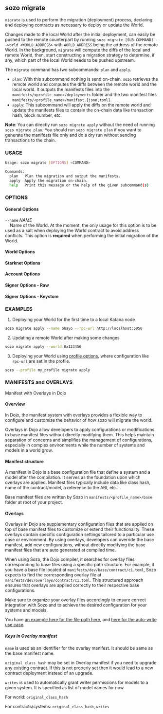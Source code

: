 
## sozo migrate

`migrate` is used to perform the migration (deployment) process, declaring and deploying contracts as necessary to deploy or update the World.

Changes made to the local World after the initial deployment, can easily be pushed to the remote counterpart by running `sozo migrate [SUB-COMMAND] --world <WORLD_ADDRESS>` with `WORLD_ADDRESS` being the address of the remote World. In the background, `migrate` will compute the diffs of the local and remote World, then, start constructing a migration strategy to determine, if any, which part of the local World needs to be pushed upstream.

The `migrate` command has two subcommands: `plan` and `apply`.
* `plan`: With this subcommand nothing is send on-chain. `sozo` retrieves the remote world and computes the diffs between the remote world and the local world. It outputs the manifests files into the `manifests/<profile_name>/deployments` folder and the two manifest files `manifests/<profile_name>/manifest.[json,toml]`.
* `apply`: This subcommand will apply the diffs on the remote world and update the manifests files to contain the on-chain data like transaction hash, block number, etc.

__Note__: You can directly run `sozo migrate apply` without the need of running `sozo migrate plan`. You should run `sozo migrate plan` if you want to generate the manifests file only and do a dry run without sending transactions to the chain.

### USAGE

```sh
Usage: sozo migrate [OPTIONS] <COMMAND>

Commands:
  plan   Plan the migration and output the manifests.
  apply  Apply the migration on-chain.
  help   Print this message or the help of the given subcommand(s)
```

### OPTIONS

#### General Options

`--name` _NAME_  
&nbsp;&nbsp;&nbsp;&nbsp;Name of the World. At the moment, the only usage for this option is to be used as a salt when deploying the World contract to avoid address conflicts. This option is **required** when performing the initial migration of the World.

#### World Options

<WorldOptions/>

#### Starknet Options

<StarknetOptions/>

#### Account Options

<AccountOptions/>

#### Signer Options - Raw

<SignerOptionsRaw/>

#### Signer Options - Keystore

<SignerOptionsKeystore/>

### EXAMPLES

1. Deploying your World for the first time to a local Katana node

```sh
sozo migrate apply --name ohayo --rpc-url http://localhost:5050
```

2. Updating a remote World after making some changes

```sh
sozo migrate apply --world 0x123456
```

3. Deploying your World using [profile options](../common-options/profile.md), where configuration like `rpc-url` are set in the profile.

```sh
sozo --profile my_profile migrate apply
```

### MANIFESTS and OVERLAYS
Manifest with Overlays in Dojo

#### Overview
In Dojo, the manifest system with overlays provides a flexible way to configure and customize the behavior of how sozo will migrate the world. 

Overlays in Dojo allow developers to apply configurations or modifications to base manifest files without directly modifying them. 
This helps maintain separation of concerns and simplifies the management of configurations, especially in complex environments while 
the number of systems and models in a world grow.


#### Manifest structure

A manifest in Dojo is a base configuration file that define a system and a model after the compilation. 
It serves as the foundation upon which overlays are applied. Manifest files typically include data like class hash, 
name of the contract/model, a reference to the ABI, etc....

Base manifest files are written by Sozo in `manifests/<profile_name>/base` folder at root of your project. 

#### Overlays

Overlays in Dojo are supplementary configuration files that are applied on top of base manifest files to customize or extend their functionality. 
These overlays contain specific configuration settings tailored to a particular use case or environment. By using overlays, developers can override 
the base manifest, add new configurations, without directly modifying the base manifest files that are auto generated at compiled time.

When using Sozo, the Dojo compiler, it searches for overlay files corresponding to base files using a specific path structure. For example, if you 
have a base file located at `manifests/dev/base/contract/c1.toml`, Sozo expects to find the corresponding overlay file at 
`manifests/dev/overlays/contract/c1.toml`. This structured approach ensures that overlays are applied correctly to their respective base configurations.

Make sure to organize your overlay files accordingly to ensure correct integration with Sozo and to achieve the desired configuration for your systems
and models.

You have [an example here for the file path here](https://github.com/dojoengine/dojo/tree/d6c3080c7c41552323c86387fcb51c68de076ec4/examples/spawn-and-move/manifests/dev), and [here for the auto-write use case](https://github.com/dojoengine/dojo/blob/d6c3080c7c41552323c86387fcb51c68de076ec4/examples/spawn-and-move/manifests/dev/overlays/contracts/dojo_examples_actions_actions.toml#L4).

##### Keys in Overlay manifest

`name` is used as an identifier for the overlay manifest. It should be same as the base manifest name.

`original_class_hash` may be set in Overlay manifest if you need to upgrade any existing contract. If this is not properly set then it would lead to a new contract deployment instead of an upgrade.

`writes` is used to automatically grant writer permissions for models to a given system. It is specified as list of model names for now.

For world: `original_class_hash`

For contracts/systems: `original_class_hash`, `writes`